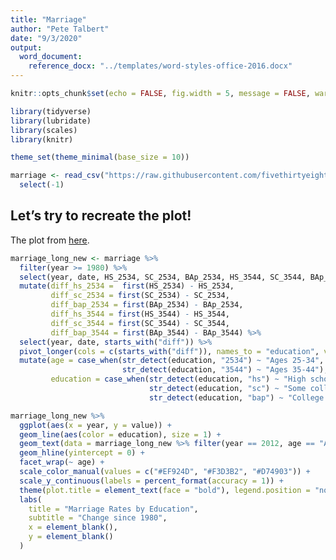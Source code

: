 ```yaml
---
title: "Marriage"
author: "Pete Talbert"
date: "9/3/2020"
output: 
  word_document:
    reference_docx: "../templates/word-styles-office-2016.docx"
---
```


```r
knitr::opts_chunk$set(echo = FALSE, fig.width = 5, message = FALSE, warning = FALSE, cache = FALSE, dpi = 700)

library(tidyverse)
library(lubridate)
library(scales)
library(knitr)

theme_set(theme_minimal(base_size = 10))

marriage <- read_csv("https://raw.githubusercontent.com/fivethirtyeight/data/master/marriage/both_sexes.csv") %>% 
  select(-1)
```

## Let's try to recreate the plot!

The plot from [here](https://fivethirtyeight.com/features/marriage-isnt-dead-yet/).

```r
marriage_long_new <- marriage %>% 
  filter(year >= 1980) %>% 
  select(year, date, HS_2534, SC_2534, BAp_2534, HS_3544, SC_3544, BAp_3544) %>% 
  mutate(diff_hs_2534 =  first(HS_2534) - HS_2534,
         diff_sc_2534 = first(SC_2534) - SC_2534,
         diff_bap_2534 = first(BAp_2534) - BAp_2534,
         diff_hs_3544 = first(HS_3544) - HS_3544,
         diff_sc_3544 = first(SC_3544) - SC_3544,
         diff_bap_3544 = first(BAp_3544) - BAp_3544) %>% 
  select(year, date, starts_with("diff")) %>% 
  pivot_longer(cols = c(starts_with("diff")), names_to = "education", values_to = "value") %>% 
  mutate(age = case_when(str_detect(education, "2534") ~ "Ages 25-34",
                         str_detect(education, "3544") ~ "Ages 35-44"),
         education = case_when(str_detect(education, "hs") ~ "High school or less",
                               str_detect(education, "sc") ~ "Some college",
                               str_detect(education, "bap") ~ "College graduates"))
```


```r
marriage_long_new %>% 
  ggplot(aes(x = year, y = value)) +
  geom_line(aes(color = education), size = 1) +
  geom_text(data = marriage_long_new %>% filter(year == 2012, age == "Ages 25-34"), aes(label = education), size = 3, hjust = 1) +
  geom_hline(yintercept = 0) +
  facet_wrap(~ age) +
  scale_color_manual(values = c("#EF924D", "#F3D3B2", "#D74903")) +
  scale_y_continuous(labels = percent_format(accuracy = 1)) +
  theme(plot.title = element_text(face = "bold"), legend.position = "none", plot.background = element_rect(fill = "#F0F0F0", color = NA)) +
  labs(
    title = "Marriage Rates by Education",
    subtitle = "Change since 1980",
    x = element_blank(),
    y = element_blank()
  )
```







